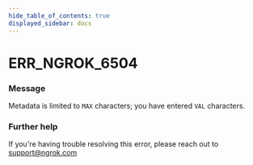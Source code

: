 ```yaml
---
hide_table_of_contents: true
displayed_sidebar: docs
---
```



# ERR_NGROK_6504

### Message

Metadata is limited to `MAX` characters; you have entered `VAL` characters.

<ErrorDetails error="err_ngrok_6504" />

### Further help

If you're having trouble resolving this error, please reach out to [support@ngrok.com](mailto:support@ngrok.com?subject=Help%20with%20ERR_NGROK_6504)
